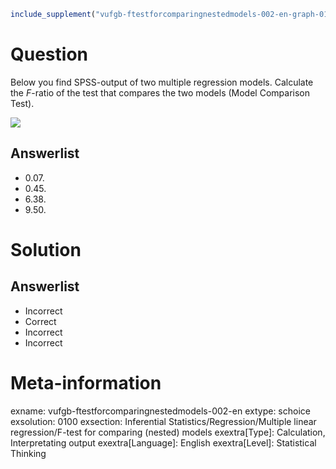 ```r
include_supplement("vufgb-ftestforcomparingnestedmodels-002-en-graph-01.png", recursive = TRUE)
```
Question
========
  
Below you find SPSS-output of two multiple regression models. Calculate the *F*-ratio of the test that compares the two models (Model Comparison Test).

![](vufgb-ftestforcomparingnestedmodels-002-en-graph-01.png)
  
Answerlist
----------
* 0.07.
* 0.45.
* 6.38.
* 9.50.

Solution
========

Answerlist
----------
* Incorrect
* Correct
* Incorrect
* Incorrect

Meta-information
================
exname: vufgb-ftestforcomparingnestedmodels-002-en
extype: schoice
exsolution: 0100
exsection: Inferential Statistics/Regression/Multiple linear regression/F-test for comparing (nested) models
exextra[Type]: Calculation, Interpretating output
exextra[Language]: English
exextra[Level]: Statistical Thinking